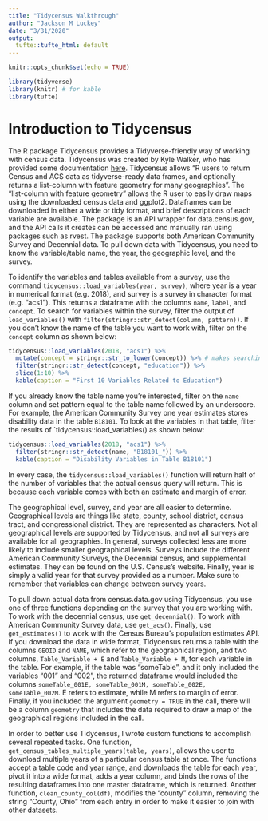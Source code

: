 ```yaml
---
title: "Tidycensus Walkthrough"
author: "Jackson M Luckey"
date: "3/31/2020"
output:
  tufte::tufte_html: default
---
```


```r
knitr::opts_chunk$set(echo = TRUE)
```

```r
library(tidyverse)
library(knitr) # for kable
library(tufte)
```

# Introduction to Tidycensus

The R package Tidycensus provides a Tidyverse-friendly way of working with census data. Tidycensus was created by Kyle Walker, who has provided some documentation [here](https://walkerke.github.io/tidycensus/articles/basic-usage.html). Tidycensus allows "R users to return Census and ACS data as tidyverse-ready data frames, and optionally returns a list-column with feature geometry for many geographies". The "list-column with feature geometry" allows the R user to easily draw maps using the downloaded census data and ggplot2. Dataframes can be downloaded in either a wide or tidy format, and brief descriptions of each variable are available. The package is an API wrapper for data.census.gov, and the API calls it creates can be accessed and manually ran using packages such as rvest. The package supports both American Community Survey and Decennial data. To pull down data with Tidycensus, you need to know the variable/table name, the year, the geographic level, and the survey.

 To identify the variables and tables available from a survey, use the command `tidycensus::load_variables(year, survey)`, where year is a year in numerical format (e.g. 2018), and survey is a survey in character format (e.g. "acs1"). This returns a dataframe with the columns `name`, `label`, and `concept`. To search for variables within the survey, filter the output of `load_variables()` with `filter(stringr::str_detect(column, pattern))`. If you don't know the name of the table you want to work with, filter on the `concept` column as shown below:
 
```r
tidycensus::load_variables(2018, "acs1") %>%
  mutate(concept = stringr::str_to_lower(concept)) %>% # makes searching case insensitive
  filter(stringr::str_detect(concept, "education")) %>%
  slice(1:10) %>%
  kable(caption = "First 10 Variables Related to Education")
```

If you already know the table name you're interested, filter on the `name` column and set pattern equal to the table name followed by an underscore. For example, the American Community Survey one year estimates stores disability data in the table `B18101`. To look at the variables in that table, filter the results of `tidycensus::load_variables() as shown below:

```r
tidycensus::load_variables(2018, "acs1") %>%
  filter(stringr::str_detect(name, "B18101_")) %>%
  kable(caption = "Disability Variables in Table B18101")
```

In every case, the `tidycensus::load_variables()` function will return half of the number of variables that the actual census query will return. This is because each variable comes with both an estimate and margin of error.

The geographical level, survey, and year are all easier to determine. Geographical levels are things like state, county, school district, census tract, and congressional district. They are represented as characters. Not all geographical levels are supported by Tidycensus, and not all surveys are available for all geographies. In general, surveys collected less are more likely to include smaller geographical levels. Surveys include the different American Community Surveys, the Decennial census, and supplemental estimates. They can be found on the U.S. Census's website. Finally, year is simply a valid year for that survey provided as a number. Make sure to remember that variables can change between survey years.

To pull down actual data from census.data.gov using Tidycensus, you use one of three functions depending on the survey that you are working with. To work with the decennial census, use `get_decennial()`. To work with American Community Survey data, use `get_acs()`. Finally, use `get_estimates()` to work with the Census Bureau's population estimates API. If you download the data in wide format, Tidycensus returns a table with the columns `GEOID` and `NAME`, which refer to the geographical region, and two columns, `Table_Variable + E` and `Table_Variable + M`, for each variable in the table. For example, if the table was "someTable", and it only included the variables "001" and "002", the returned dataframe would included the columns `someTable_001E, someTable_001M, someTable_002E, someTable_002M`. E refers to estimate, while M refers to margin of error. Finally, if you included the argument `geometry = TRUE` in the call, there will be a column `geometry` that includes the data required to draw a map of the geographical regions included in the call.

In order to better use Tidycensus, I wrote custom functions to accomplish several repeated tasks. One function, `get_census_tables_multiple_years(table, years)`, allows the user to download multiple years of a particular census table at once. The functions accept a table code and year range, and downloads the table for each year, pivot it into a wide format, adds a year column, and binds the rows of the resulting dataframes into one master dataframe, which is returned. Another function, `clean_county_col(df)`, modifies the "county" column, removing the string "County, Ohio" from each entry in order to make it easier to join with other datasets.